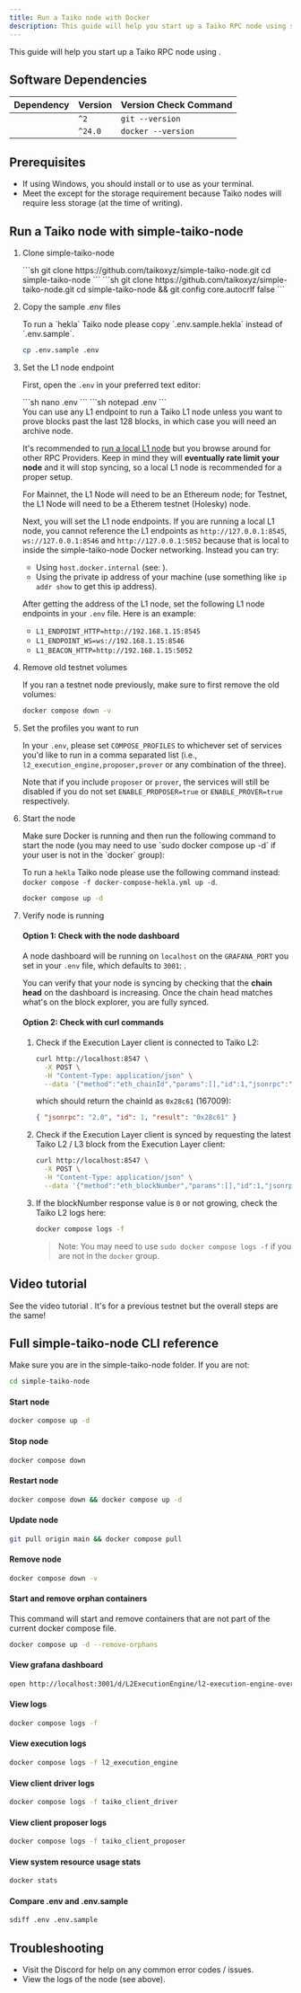 ```yaml
---
title: Run a Taiko node with Docker
description: This guide will help you start up a Taiko RPC node using simple-taiko-node.
---
```



This guide will help you start up a Taiko RPC node using <NewTabLink href="https://github.com/taikoxyz/simple-taiko-node" text="simple-taiko-node"/>.

## Software Dependencies

| Dependency                                                    | Version  | Version Check Command |
| ------------------------------------------------------------- | -------- | --------------------- |
| <NewTabLink href="https://git-scm.com/" text="git"/>                                   | `^2`     | `git --version`       |
| <NewTabLink href="https://docs.docker.com/engine/install/" text="Docker"/>             | `^24.0`  | `docker --version`    |

## Prerequisites

- If using Windows, you should install <NewTabLink href="https://gitforwindows.org/" text="Git BASH"/> or <NewTabLink href="https://learn.microsoft.com/en-us/windows/wsl/install" text="WSL"/> to use as your terminal.
- Meet the <NewTabLink href="https://github.com/ethereum/go-ethereum#hardware-requirements" text="Geth minimum hardware requirements"/> except for the storage requirement because Taiko nodes will require less storage (at the time of writing).

## Run a Taiko node with simple-taiko-node

<Steps>

1. Clone simple-taiko-node

    <Tabs>
      <TabItem label="Mac/Linux">
        ```sh
        git clone https://github.com/taikoxyz/simple-taiko-node.git
        cd simple-taiko-node
        ```
      </TabItem>
      <TabItem label="Windows">
        ```sh
        git clone https://github.com/taikoxyz/simple-taiko-node.git
        cd simple-taiko-node && git config core.autocrlf false
        ```
      </TabItem>
    </Tabs>

2. Copy the sample .env files

    <Aside title="Info">
    To run a `hekla` Taiko node please copy `.env.sample.hekla` instead of `.env.sample`.
    </Aside>

    ```sh
    cp .env.sample .env
    ```

3. Set the L1 node endpoint

    First, open the `.env` in your preferred text editor:

    <Tabs>
      <TabItem label="Mac/Linux">
        ```sh
        nano .env
        ```
      </TabItem>
      <TabItem label="Windows">
        ```sh
        notepad .env
        ```
      </TabItem>
    </Tabs>

    <Aside>
    You can use any L1 endpoint to run a Taiko L1 node unless you want to prove blocks past the last 128 blocks, in which case you will need an archive node.

    It's recommended to [run a local L1 node](/guides/node-operators/run-an-ethereum-testnet-node) but you browse around for other RPC Providers. Keep in mind they will **eventually rate limit your node** and it will stop syncing, so a local L1 node is recommended for a proper setup.

    For Mainnet, the L1 Node will need to be an Ethereum node; for Testnet, the L1 Node will need to be a Etherem testnet (Holesky) node.
    </Aside>

    Next, you will set the L1 node endpoints. If you are running a local L1 node, you cannot reference the L1 endpoints as `http://127.0.0.1:8545`, `ws://127.0.0.1:8546` and `http://127.0.0.1:5052` because that is local to inside the simple-taiko-node Docker networking. Instead you can try:

    - Using `host.docker.internal` (see: <NewTabLink href="https://stackoverflow.com/questions/24319662" text="stack overflow"/>).
    - Using the private ip address of your machine (use something like `ip addr show` to get this ip address).

    After getting the address of the L1 node, set the following L1 node endpoints in your `.env` file. Here is an example:

    - `L1_ENDPOINT_HTTP=http://192.168.1.15:8545`
    - `L1_ENDPOINT_WS=ws://192.168.1.15:8546`
    - `L1_BEACON_HTTP=http://192.168.1.15:5052`

4. Remove old testnet volumes

    If you ran a testnet node previously, make sure to first remove the old volumes:

    ```sh
    docker compose down -v
    ```

5. Set the profiles you want to run

    In your `.env`, please set `COMPOSE_PROFILES` to whichever set of services you'd like to run in a comma separated list (i.e., `l2_execution_engine,proposer,prover` or any combination of the three).

    Note that if you include `proposer` or `prover`, the services will still be disabled if you do not set `ENABLE_PROPOSER=true` or `ENABLE_PROVER=true` respectively.

6. Start the node

    <Aside title="Info">
    Make sure Docker is running and then run the following command to start the node (you may need to use `sudo docker compose up -d` if your user is not in the `docker` group):

    To run a `hekla` Taiko node please use the following command instead: `docker compose -f docker-compose-hekla.yml up -d`.
    </Aside>

    ```sh
    docker compose up -d
    ```

7. Verify node is running

    #### Option 1: Check with the node dashboard

    A node dashboard will be running on `localhost` on the `GRAFANA_PORT` you set in your `.env` file, which defaults to `3001`: <NewTabLink href="http://localhost:3001/d/L2ExecutionEngine/l2-execution-engine-overview" text="http://localhost:3001/d/L2ExecutionEngine/l2-execution-engine-overview"/>.

    You can verify that your node is syncing by checking that the **chain head** on the dashboard is increasing. Once the chain head matches what's on the block explorer, you are fully synced.

    #### Option 2: Check with curl commands

    <Steps>

    1. Check if the Execution Layer client is connected to Taiko L2:

        ```bash
        curl http://localhost:8547 \
          -X POST \
          -H "Content-Type: application/json" \
          --data '{"method":"eth_chainId","params":[],"id":1,"jsonrpc":"2.0"}'
        ```

        which should return the chainId as `0x28c61` (167009):

        ```json
        { "jsonrpc": "2.0", "id": 1, "result": "0x28c61" }
        ```

    2. Check if the Execution Layer client is synced by requesting the latest Taiko L2 / L3 block from the Execution Layer client:

        ```bash
        curl http://localhost:8547 \
          -X POST \
          -H "Content-Type: application/json" \
          --data '{"method":"eth_blockNumber","params":[],"id":1,"jsonrpc":"2.0"}'
        ```

    3. If the blockNumber response value is `0` or not growing, check the Taiko L2 logs here:

        ```bash
        docker compose logs -f
        ```

        > Note: You may need to use `sudo docker compose logs -f` if you are not in the `docker` group.

    </Steps>

</Steps>

## Video tutorial

See the video tutorial <NewTabLink href="https://www.youtube.com/watch?v=l_tVvDcuK5o" text="Run a Taiko L2 node (YouTube)"/>. It's for a previous testnet but the overall steps are the same!

## Full simple-taiko-node CLI reference

Make sure you are in the simple-taiko-node folder. If you are not:

```sh
cd simple-taiko-node
```

#### Start node

```sh
docker compose up -d
```

#### Stop node

```sh
docker compose down
```

#### Restart node

```sh
docker compose down && docker compose up -d
```

#### Update node

```sh
git pull origin main && docker compose pull
```

#### Remove node

```sh
docker compose down -v
```

#### Start and remove orphan containers

This command will start and remove containers that are not part of the current docker compose file.

```sh
docker compose up -d --remove-orphans
```

#### View grafana dashboard

```sh
open http://localhost:3001/d/L2ExecutionEngine/l2-execution-engine-overview
```

#### View logs

```sh
docker compose logs -f
```

#### View execution logs

```sh
docker compose logs -f l2_execution_engine
```

#### View client driver logs

```sh
docker compose logs -f taiko_client_driver
```

#### View client proposer logs

```sh
docker compose logs -f taiko_client_proposer
```

#### View system resource usage stats

```sh
docker stats
```

#### Compare .env and .env.sample

```sh
sdiff .env .env.sample
```

## Troubleshooting

- Visit the Discord for help on any common error codes / issues.
- View the logs of the node (see above).
